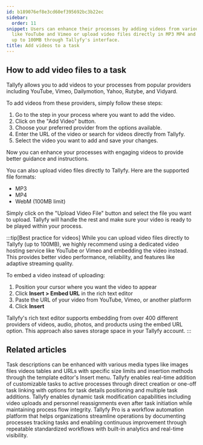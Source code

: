 ```yaml
---
id: b189076ef8e3cd60ef395692bc3b22ec
sidebar:
  order: 11
snippet: Users can enhance their processes by adding videos from various platforms
  like YouTube and Vimeo or upload video files directly in MP3 MP4 and WebM formats
  up to 100MB through Tallyfy's interface.
title: Add videos to a task
---
```


## How to add video files to a task

Tallyfy allows you to add videos to your processes from popular providers including YouTube, Vimeo, Dailymotion, Yahoo, Rutybe, and Vidyard.

To add videos from these providers, simply follow these steps:

1. Go to the step in your process where you want to add the video.
2. Click on the "Add Video" button.
3. Choose your preferred provider from the options available.
4. Enter the URL of the video or search for videos directly from Tallyfy.
5. Select the video you want to add and save your changes.

Now you can enhance your processes with engaging videos to provide better guidance and instructions.

You can also upload video files directly to Tallyfy. Here are the supported file formats:

- MP3
- MP4
- WebM (100MB limit)

Simply click on the "Upload Video File" button and select the file you want to upload. Tallyfy will handle the rest and make sure your video is ready to be played within your process.

:::tip[Best practice for videos]
While you can upload video files directly to Tallyfy (up to 100MB), we highly recommend using a dedicated video hosting service like YouTube or Vimeo and embedding the video instead. This provides better video performance, reliability, and features like adaptive streaming quality.

To embed a video instead of uploading:
1. Position your cursor where you want the video to appear
2. Click **Insert > Embed URL** in the rich text editor
3. Paste the URL of your video from YouTube, Vimeo, or another platform
4. Click **Insert**

Tallyfy's rich text editor supports embedding from over 400 different providers of videos, audio, photos, and products using the embed URL option. This approach also saves storage space in your Tallyfy account.
:::


## Related articles
<CardGrid>
<LinkTitleCard header="<b>Templates > Insert media</b>" href="/products/pro/documenting/templates/insert-media/" > Task descriptions can be enhanced with various media types like images files videos tables and URLs with specific size limits and insertion methods through the template editor's Insert menu. </LinkTitleCard>
<LinkTitleCard header="<b>Edit Processes > Add tasks to active processes</b>" href="/products/pro/tracking-and-tasks/processes/edit-processes/how-can-i-add-tasks-to-active-processes-on-tallyfy/" > Tallyfy enables real-time addition of customizable tasks to active processes through direct creation or one-off task linking with options for task details positioning and multiple task additions. </LinkTitleCard>
<LinkTitleCard header="<b>Tasks > Edit tasks</b>" href="/products/pro/tracking-and-tasks/tasks/edit-task/" > Tallyfy enables dynamic task modification capabilities including video uploads and personnel reassignments even after task initiation while maintaining process flow integrity. </LinkTitleCard>
<LinkTitleCard header="<b>Introduction</b>" href="/products/pro/" > Tallyfy Pro is a workflow automation platform that helps organizations streamline operations by documenting processes tracking tasks and enabling continuous improvement through repeatable standardized workflows with built-in analytics and real-time visibility. </LinkTitleCard>
</CardGrid>